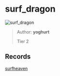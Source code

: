 
# surf_dragon

![surf_dragon](https://raw.githubusercontent.com/Sayt123/SurfMapPics/Maps-and-bonuses/csgo/surf_dragon.jpg)

> Author: **yoghurt**
>
> Tier 2

## Records

[surfheaven](https://surfheaven.eu/map/surf_dragon)

